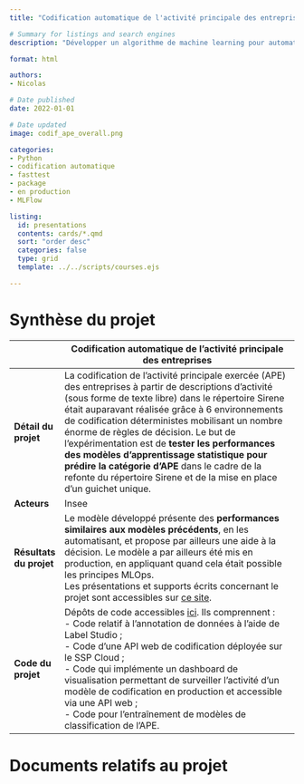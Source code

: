 ```yaml
---
title: "Codification automatique de l'activité principale des entreprises"

# Summary for listings and search engines
description: "Développer un algorithme de machine learning pour automatiser la classification de l'activité principale des entreprises et mise en production"

format: html

authors: 
- Nicolas

# Date published
date: 2022-01-01

# Date updated
image: codif_ape_overall.png

categories: 
- Python
- codification automatique
- fasttest
- package
- en production
- MLFlow

listing:
  id: presentations
  contents: cards/*.qmd
  sort: "order desc"
  categories: false
  type: grid
  template: ../../scripts/courses.ejs

---
```


# Synthèse du projet

|              | Codification automatique de l'activité principale des entreprises                           |
|--------------|------------------------------------------------------------------------------------|
| **Détail du projet**         | La codification de l'activité principale exercée (APE) des entreprises à partir de descriptions d'activité (sous forme de texte libre) dans le répertoire Sirene était auparavant réalisée grâce à 6 environnements de codification déterministes mobilisant un nombre énorme de règles de décision. Le but de l’expérimentation est de **tester les performances des modèles d’apprentissage statistique pour prédire la catégorie d’APE** dans le cadre de la refonte du répertoire Sirene et de la mise en place d'un guichet unique.  <br>          |
| **Acteurs**                  | Insee         |
| **Résultats du projet**      | Le modèle développé présente des **performances similaires aux modèles précédents**, en les automatisant, et propose par ailleurs une aide à la décision. Le modèle a par ailleurs été mis en production, en appliquant quand cela était possible les principes MLOps.  <br> Les présentations et supports écrits concernant le projet sont accessibles sur [ce site](https://inseefrlab.github.io/codif-ape-prez/).         |
| **Code du projet**           | Dépôts de code accessibles [ici](https://github.com/search?q=org%3AInseeFrLab%20codif-ape&type=repositories&p=1). Ils comprennent :  <br> - Code relatif à l'annotation de données à l'aide de Label Studio ; <br> - Code d'une API web de codification déployée sur le SSP Cloud ; <br> - Code qui implémente un dashboard de visualisation permettant de surveiller l'activité d'un modèle de codification en production et accessible via une API web ; <br> - Code pour l'entraînement de modèles de classification de l'APE. <br>        |

# Documents relatifs au projet


::: {#presentations}
:::